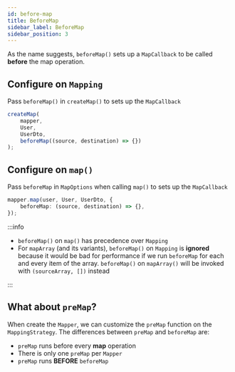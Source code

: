 ```yaml
---
id: before-map
title: BeforeMap
sidebar_label: BeforeMap
sidebar_position: 3
---
```


As the name suggests, `beforeMap()` sets up a `MapCallback` to be called **before** the map operation.

## Configure on `Mapping`

Pass `beforeMap()` in `createMap()` to sets up the `MapCallback`

```ts
createMap(
    mapper,
    User,
    UserDto,
    beforeMap((source, destination) => {})
);
```

## Configure on `map()`

Pass `beforeMap` in `MapOptions` when calling `map()` to sets up the `MapCallback`

```ts
mapper.map(user, User, UserDto, {
    beforeMap: (source, destination) => {},
});
```

:::info

-   `beforeMap()` on `map()` has precedence over `Mapping`
-   For `mapArray` (and its variants), `beforeMap()` on `Mapping` is **ignored** because it would be bad for performance if we run `beforeMap` for each and every item of the array. `beforeMap()` on `mapArray()` will be invoked with `(sourceArray, [])` instead

:::

## What about `preMap`?

When create the `Mapper`, we can customize the `preMap` function on the `MappingStrategy`. The differences between `preMap` and `beforeMap` are:

-   `preMap` runs before every **map** operation
-   There is only one `preMap` per `Mapper`
-   `preMap` runs **BEFORE** `beforeMap`
